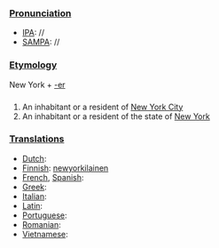 ===[[Pronunciation]]===
*[[IPA]]: //
*[[SAMPA]]: //
===[[Etymology]]===
New York + [[-er]]
===[[]]===
#An inhabitant or a resident of [[New York City]]
#An inhabitant or a resident of the state of [[New York]]
===[[Translations]]===
*[[Dutch]]:
*[[Finnish]]: [[newyorkilainen]]
*[[French]], [[Spanish]]:
*[[Greek]]:
*[[Italian]]:
*[[Latin]]:
*[[Portuguese]]:
*[[Romanian]]:
*[[Vietnamese]]: